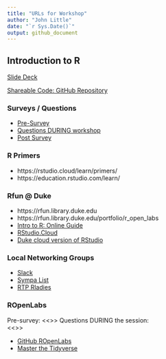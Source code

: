 ```yaml
---
title: "URLs for Workshop"
author: "John Little"
date: "`r Sys.Date()`"
output: github_document
---
```


## Introduction to R

[Slide Deck](https://rfun.library.duke.edu/intro2r/slides)  

[Shareable Code: GitHub Repository](https://github.com/libjohn/intro2r-code)

### Surveys / Questions

-	[Pre-Survey](https://forms.gle/2TFpaLbB6KSXGhsi9) 
-	[Questions DURING workshop](https://docs.google.com/document/d/1bToe1XxULs_VJYMXVBJ-Fk5AJRHVRyOxQ3PVnYVe3jg/edit?usp=sharing)
-	[Post Survey](https://forms.gle/915TJZ731cctopHs8)

### R Primers

- https://rstudio.cloud/learn/primers/
- https://education.rstudio.com/learn/


### Rfun @ Duke

- https://rfun.library.duke.edu
- https://rfun.library.duke.edu/portfolio/r_open_labs
- [Intro to R: Online Guide ](https://rfun.library.duke.edu/intro2r)
- [RStudio.Cloud](https://RStudio.cloud)
- [Duke cloud version of RStudio](https://vm-manage.oit.duke.edu/containers/rstudio )

### Local Networking Groups

- [Slack](https://ropenlabs.slack.com)  		
- [Sympa List](https://lists.duke.edu/sympa/info/ropenlabs)
- [RTP Rladies](https://www.meetup.com/rladies-rtp/events/)

### ROpenLabs

Pre-survey:  <<>>
Questions DURING the session:   
	<<>>

- [GitHub ROpenLabs](https://github.com/libjohn/ropenlabs)
-	[Master the Tidyverse](https://github.com/rstudio/master-the-tidyverse)

